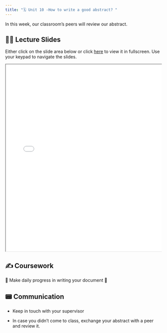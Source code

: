 ```yaml
---
title: "🗓️ Unit 10 -How to write a good abstract? "
---
```


In this week, our classroom's peers will review our abstract.

## 👨‍🏫 Lecture Slides 

Either click on the slide area below or click [here](slides.qmd) to view it in fullscreen.
Use your keypad to navigate the slides.

<div class="container" style="position: relative;overflow: hidden;width: 100%;min-height:600px;">
<iframe src="slides.html" style="position=absolute;top: 0;left: 0;bottom: 0;right: 0;width: 100%;min-height:600px;"></iframe>
</div>

## ✍️ Coursework

🚧 Make daily progress in writing your document   🚧


## 📟 Communication

- Keep in touch with your supervisor  

- In case you didn't come to class, exchange your abstract with a peer and review it.
